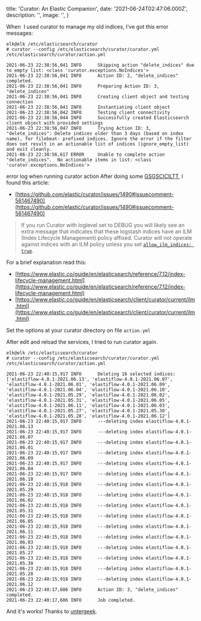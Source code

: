 
  title: 'Curator: An Elastic Companion',
  date: '2021-06-24T02:47:06.000Z',
  description: '',
  image: '',
}

When  I used curator to manage my old indices, I've got this error messages:

    elk@elk /etc/elasticsearch/curator
    # curator --config /etc/elasticsearch/curator/curator.yml /etc/elasticsearch/curator/action.yml
    
    2021-06-23 22:38:56,041 INFO      Skipping action "delete_indices" due to empty list: <class 'curator.exceptions.NoIndices'>
    2021-06-23 22:38:56,041 INFO      Action ID: 2, "delete_indices" completed.
    2021-06-23 22:38:56,041 INFO      Preparing Action ID: 3, "delete_indices"
    2021-06-23 22:38:56,041 INFO      Creating client object and testing connection
    2021-06-23 22:38:56,041 INFO      Instantiating client object
    2021-06-23 22:38:56,042 INFO      Testing client connectivity
    2021-06-23 22:38:56,044 INFO      Successfully created Elasticsearch client object with provided settings
    2021-06-23 22:38:56,047 INFO      Trying Action ID: 3, "delete_indices": Delete indices older than 3 days (based on index name), for filebeat- prefixed indices. Ignore the error if the filter does not result in an actionable list of indices (ignore_empty_list) and exit cleanly.
    2021-06-23 22:38:56,617 ERROR     Unable to complete action "delete_indices".  No actionable items in list: <class 'curator.exceptions.NoIndices'>

error log when running curator action
After doing some [GSGSCICILTT](__GHOST_URL__/gsgsciciltt/), I found this article:

- [https://github.com/elastic/curator/issues/1490#issuecomment-561467490](https://github.com/elastic/curator/issues/1490#issuecomment-561467490)

> If you run Curator with loglevel set to DEBUG you will likely see an extra message that indicates that these logstash indices have an ILM (Index Lifecycle Management) policy affixed. Curator will not operate against indices with an ILM policy unless you set [`allow_ilm_indices: true`](https://www.elastic.co/guide/en/elasticsearch/client/curator/5.8/ilm-and-curator.html).

For a brief explanation read this:

- [https://www.elastic.co/guide/en/elasticsearch/reference/7.12/index-lifecycle-management.html](https://www.elastic.co/guide/en/elasticsearch/reference/7.12/index-lifecycle-management.html)
- [https://www.elastic.co/guide/en/elasticsearch/client/curator/current/ilm.html](https://www.elastic.co/guide/en/elasticsearch/client/curator/current/ilm.html)

Set the options at your curator directory on file `action.yml`

After edit and reload the services, I tried to run curator again.

    elk@elk /etc/elasticsearch/curator
    # curator --config /etc/elasticsearch/curator/curator.yml /etc/elasticsearch/curator/action.yml
    
    2021-06-23 22:40:15,917 INFO      Deleting 16 selected indices: ['elastiflow-4.0.1-2021.06.13', 'elastiflow-4.0.1-2021.06.07', 'elastiflow-4.0.1-2021.06.01', 'elastiflow-4.0.1-2021.06.09', 'elastiflow-4.0.1-2021.06.04', 'elastiflow-4.0.1-2021.06.10', 'elastiflow-4.0.1-2021.05.29', 'elastiflow-4.0.1-2021.06.02', 'elastiflow-4.0.1-2021.05.31', 'elastiflow-4.0.1-2021.06.05', 'elastiflow-4.0.1-2021.06.11', 'elastiflow-4.0.1-2021.06.03', 'elastiflow-4.0.1-2021.05.27', 'elastiflow-4.0.1-2021.05.30', 'elastiflow-4.0.1-2021.05.28', 'elastiflow-4.0.1-2021.06.12']
    2021-06-23 22:40:15,917 INFO      ---deleting index elastiflow-4.0.1-2021.06.13
    2021-06-23 22:40:15,917 INFO      ---deleting index elastiflow-4.0.1-2021.06.07
    2021-06-23 22:40:15,917 INFO      ---deleting index elastiflow-4.0.1-2021.06.01
    2021-06-23 22:40:15,917 INFO      ---deleting index elastiflow-4.0.1-2021.06.09
    2021-06-23 22:40:15,917 INFO      ---deleting index elastiflow-4.0.1-2021.06.04
    2021-06-23 22:40:15,917 INFO      ---deleting index elastiflow-4.0.1-2021.06.10
    2021-06-23 22:40:15,918 INFO      ---deleting index elastiflow-4.0.1-2021.05.29
    2021-06-23 22:40:15,918 INFO      ---deleting index elastiflow-4.0.1-2021.06.02
    2021-06-23 22:40:15,918 INFO      ---deleting index elastiflow-4.0.1-2021.05.31
    2021-06-23 22:40:15,918 INFO      ---deleting index elastiflow-4.0.1-2021.06.05
    2021-06-23 22:40:15,918 INFO      ---deleting index elastiflow-4.0.1-2021.06.11
    2021-06-23 22:40:15,918 INFO      ---deleting index elastiflow-4.0.1-2021.06.03
    2021-06-23 22:40:15,918 INFO      ---deleting index elastiflow-4.0.1-2021.05.27
    2021-06-23 22:40:15,918 INFO      ---deleting index elastiflow-4.0.1-2021.05.30
    2021-06-23 22:40:15,918 INFO      ---deleting index elastiflow-4.0.1-2021.05.28
    2021-06-23 22:40:15,918 INFO      ---deleting index elastiflow-4.0.1-2021.06.12
    2021-06-23 22:40:17,606 INFO      Action ID: 3, "delete_indices" completed.
    2021-06-23 22:40:17,606 INFO      Job completed.

And it's works! Thanks to [untergeek](https://github.com/untergeek).

